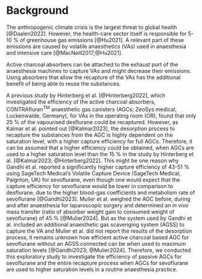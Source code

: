 # Background

The anthropogenic climate crisis is the largest threat to global health [@Daalen2022].
However, the health-care sector itself is responsible for 5-10&nbsp;% of greenhouse gas emissions [@Hu2021].
A relevant part of these emissions are caused by volatile anaesthetics (VAs) used in anaesthesia and intensive care [@MacNeill2017;@Hu2021].

Active charcoal absorbers can be attached to the exhaust port of the
anaesthesia machines to capture VAs and might decrease their emissions.
Using absorbers that allow the recapture of the VAs has the
additional benefit of being able to reuse the substances.

A previous study by Hinterberg et al. [@Hinterberg2022], which investigated the efficiency of the active charcoal absorbers, CONTRAfluran^TM^ anaesthetic gas canisters (AGCs; ZeoSys medical, Luckenwalde, Germany), for VAs in the operating room (OR), found that only 25&nbsp;% of the vapourised desflurane could be recaptured.
However, as Kalmar et al. pointed out [@Kalmar2023], the desorption process to recapture the substances from the AGC is highly dependent on the saturation level, with a higher capture efficiency for full AGCs.
Therefore, it can be assumed that a higher efficiency could be obtained, when AGCs are used to a higher saturation level than the 15&nbsp;% in the study by Hinterberg et al. [@Kalmar2023; @Hinterberg2022].
This might be one reason why Gandhi et al. reported a significantly higher capture efficiency of 43-51&nbsp;% using SageTech Medical's Volatile Capture Device (SageTech Medical, Paignton, UK) for sevoflurane, even though one would expect that the capture efficiency for sevoflurane would be lower in comparison to desflurane, due to the higher blood-gas coefficients and metabolism rate of sevoflurane [@Gandhi2023].
Mulier et al. weighed the AGC before, during and after anaesthesia for
laparoscopic surgery and determined an *in vivo* mass transfer (ratio of absorber
weight gain to consumed weight of sevoflurane) of 45&nbsp;%
[@Mulier2024].
But as the system used by Gandhi et al. included an additional anaesthetic gas scavenging system (AGSS) to capture the VA and Mulier et al. did not report the results of the desorption process, it remains unknown how efficient active charcoal based AGC for sevoflurane without an AGSS connected can be when used to maximum saturation levels [@Gandhi2023; @Mulier2024].
Therefore, we conducted this exploratory study to investigate the efficiency of passive AGCs for sevoflurane and the entire recapture process when AGCs for sevoflurane are used to higher saturation levels in a routine anaesthesia practice.
